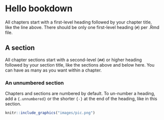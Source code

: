 # Hello bookdown {-}

All chapters start with a first-level heading followed by your chapter title, like the line above. There should be only one first-level heading (`#`) per .Rmd file.

## A section {-}

All chapter sections start with a second-level (`##`) or higher heading followed by your section title, like the sections above and below here. You can have as many as you want within a chapter.

### An unnumbered section {-}

Chapters and sections are numbered by default. To un-number a heading, add a `{.unnumbered}` or the shorter `{-}` at the end of the heading, like in this section.

```r
knitr::include_graphics("images/pic.png")
```
